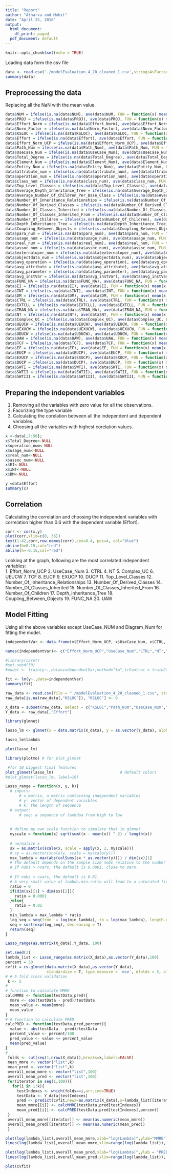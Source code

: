 ```yaml
---
title: "Report"
author: "Atharva and Mohit"
date: "April 25, 2018"
output:
  html_document:
    df_print: paged
  pdf_document: default
---
```


```r
knitr::opts_chunk$set(echo = TRUE)
```

Loading data form the csv file

```r
data <- read.csv('./modelEvaluation_4_20_cleaned_1.csv',stringsAsFactors= T)
summary(data)
```

## Preprocessing the data
Replacing all the NaN with the mean value. 

```r
data$NUM = ifelse(is.na(data$NUM), ave(data$NUM, FUN = function(x) mean(x, na.rm = TRUE)),data$NUM)
data$PROJ = ifelse(is.na(data$PROJ), ave(data$PROJ, FUN = function(x) mean(x, na.rm = TRUE)),data$PROJ)
data$Effort_Norm = ifelse(is.na(data$Effort_Norm), ave(data$Effort_Norm, FUN = function(x) mean(x, na.rm = TRUE)),data$Effort_Norm)
data$Norm_Factor = ifelse(is.na(data$Norm_Factor), ave(data$Norm_Factor, FUN = function(x) mean(x, na.rm = TRUE)),data$Norm_Factor)
data$KSLOC = ifelse(is.na(data$KSLOC), ave(data$KSLOC, FUN = function(x) mean(x, na.rm = TRUE)),data$KSLOC)
data$Effort = ifelse(is.na(data$Effort), ave(data$Effort, FUN = function(x) mean(x, na.rm = TRUE)),data$Effort)
data$Effort_Norm_UCP = ifelse(is.na(data$Effort_Norm_UCP), ave(data$Effort_Norm_UCP, FUN = function(x) mean(x, na.rm = TRUE)),data$Effort_Norm_UCP)
data$Path_Num = ifelse(is.na(data$Path_Num), ave(data$Path_Num, FUN = function(x) mean(x, na.rm = TRUE)),data$Path_Num)
data$UseCase_Num = ifelse(is.na(data$UseCase_Num), ave(data$UseCase_Num, FUN = function(x) mean(x, na.rm = TRUE)),data$UseCase_Num)
data$Total_Degree = ifelse(is.na(data$Total_Degree), ave(data$Total_Degree, FUN = function(x) mean(x, na.rm = TRUE)),data$Total_Degree)
data$Element_Num = ifelse(is.na(data$Element_Num), ave(data$Element_Num, FUN = function(x) mean(x, na.rm = TRUE)),data$Element_Num)
data$Entity_Num = ifelse(is.na(data$Entity_Num), ave(data$Entity_Num, FUN = function(x) mean(x, na.rm = TRUE)),data$Entity_Num)
data$attribute_num = ifelse(is.na(data$attribute_num), ave(data$attribute_num, FUN = function(x) mean(x, na.rm = TRUE)),data$attribute_num)
data$operation_num = ifelse(is.na(data$operation_num), ave(data$operation_num, FUN = function(x) mean(x, na.rm = TRUE)),data$operation_num)
data$class_num = ifelse(is.na(data$class_num), ave(data$class_num, FUN = function(x) mean(x, na.rm = TRUE)),data$class_num)
data$Top_Level_Classes = ifelse(is.na(data$Top_Level_Classes), ave(data$Top_Level_Classes, FUN = function(x) mean(x, na.rm = TRUE)),data$Top_Level_Classes)
data$Average_Depth_Inheritance_Tree = ifelse(is.na(data$Average_Depth_Inheritance_Tree), ave(data$Average_Depth_Inheritance_Tree, FUN = function(x) mean(x, na.rm = TRUE)),data$Average_Depth_Inheritance_Tree)
data$Average_Number_Of_Children_Per_Base_Class = ifelse(is.na(data$Average_Number_Of_Children_Per_Base_Class), ave(data$Average_Number_Of_Children_Per_Base_Class, FUN = function(x) mean(x, na.rm = TRUE)),data$Average_Number_Of_Children_Per_Base_Class)
data$Number_Of_Inheritance_Relationships = ifelse(is.na(data$Number_Of_Inheritance_Relationships), ave(data$Number_Of_Inheritance_Relationships, FUN = function(x) mean(x, na.rm = TRUE)),data$Number_Of_Inheritance_Relationships)
data$Number_Of_Derived_Classes = ifelse(is.na(data$Number_Of_Derived_Classes), ave(data$Number_Of_Derived_Classes, FUN = function(x) mean(x, na.rm = TRUE)),data$Number_Of_Derived_Classes)
data$Number_Of_Classes_Inherited = ifelse(is.na(data$Number_Of_Classes_Inherited), ave(data$Number_Of_Classes_Inherited, FUN = function(x) mean(x, na.rm = TRUE)),data$Number_Of_Classes_Inherited)
data$Number_Of_Classes_Inherited_From = ifelse(is.na(data$Number_Of_Classes_Inherited_From), ave(data$Number_Of_Classes_Inherited_From, FUN = function(x) mean(x, na.rm = TRUE)),data$Number_Of_Classes_Inherited_From)
data$Number_Of_Children = ifelse(is.na(data$Number_Of_Children), ave(data$Number_Of_Children, FUN = function(x) mean(x, na.rm = TRUE)),data$Number_Of_Children)
data$Depth_Inheritance_Tree = ifelse(is.na(data$Depth_Inheritance_Tree), ave(data$Depth_Inheritance_Tree, FUN = function(x) mean(x, na.rm = TRUE)),data$Depth_Inheritance_Tree)
data$Coupling_Between_Objects = ifelse(is.na(data$Coupling_Between_Objects), ave(data$Coupling_Between_Objects, FUN = function(x) mean(x, na.rm = TRUE)),data$Coupling_Between_Objects)
data$para_num = ifelse(is.na(data$para_num), ave(data$para_num, FUN = function(x) mean(x, na.rm = TRUE)),data$para_num)
data$usage_num = ifelse(is.na(data$usage_num), ave(data$usage_num, FUN = function(x) mean(x, na.rm = TRUE)),data$usage_num)
data$real_num = ifelse(is.na(data$real_num), ave(data$real_num, FUN = function(x) mean(x, na.rm = TRUE)),data$real_num)
data$assoc_num = ifelse(is.na(data$assoc_num), ave(data$assoc_num, FUN = function(x) mean(x, na.rm = TRUE)),data$assoc_num)
data$externaloper_num = ifelse(is.na(data$externaloper_num), ave(data$externaloper_num, FUN = function(x) mean(x, na.rm = TRUE)),data$externaloper_num)
data$objectdata_num = ifelse(is.na(data$objectdata_num), ave(data$objectdata_num, FUN = function(x) mean(x, na.rm = TRUE)),data$objectdata_num)
data$avg_operation = ifelse(is.na(data$avg_operation), ave(data$avg_operation, FUN = function(x) mean(x, na.rm = TRUE)),data$avg_operation)
data$avg_attribute = ifelse(is.na(data$avg_attribute), ave(data$avg_attribute, FUN = function(x) mean(x, na.rm = TRUE)),data$avg_attribute)
data$avg_parameter = ifelse(is.na(data$avg_parameter), ave(data$avg_parameter, FUN = function(x) mean(x, na.rm = TRUE)),data$avg_parameter)
data$avg_instVar = ifelse(is.na(data$avg_instVar), ave(data$avg_instVar, FUN = function(x) mean(x, na.rm = TRUE)),data$avg_instVar)
data$FUNC_NA = ifelse(is.na(data$FUNC_NA), ave(data$FUNC_NA, FUN = function(x) mean(x, na.rm = TRUE)),data$FUNC_NA)
data$EI = ifelse(is.na(data$EI), ave(data$EI, FUN = function(x) mean(x, na.rm = TRUE)),data$EI)
data$INT = ifelse(is.na(data$INT), ave(data$INT, FUN = function(x) mean(x, na.rm = TRUE)),data$INT)
data$DM = ifelse(is.na(data$DM), ave(data$DM, FUN = function(x) mean(x, na.rm = TRUE)),data$DM)
data$CTRL = ifelse(is.na(data$CTRL), ave(data$CTRL, FUN = function(x) mean(x, na.rm = TRUE)),data$CTRL)
data$EXTCLL = ifelse(is.na(data$EXTCLL), ave(data$EXTCLL, FUN = function(x) mean(x, na.rm = TRUE)),data$EXTCLL)
data$TRAN_NA = ifelse(is.na(data$TRAN_NA), ave(data$TRAN_NA, FUN = function(x) mean(x, na.rm = TRUE)),data$TRAN_NA)
data$NT = ifelse(is.na(data$NT), ave(data$NT, FUN = function(x) mean(x, na.rm = TRUE)),data$NT)
data$Complex_UC = ifelse(is.na(data$Complex_UC), ave(data$Complex_UC, FUN = function(x) mean(x, na.rm = TRUE)),data$Complex_UC)
data$UEUCW = ifelse(is.na(data$UEUCW), ave(data$UEUCW, FUN = function(x) mean(x, na.rm = TRUE)),data$UEUCW)
data$UEXUCW = ifelse(is.na(data$UEXUCW), ave(data$UEXUCW, FUN = function(x) mean(x, na.rm = TRUE)),data$UEXUCW)
data$UDUCW = ifelse(is.na(data$UDUCW), ave(data$UDUCW, FUN = function(x) mean(x, na.rm = TRUE)),data$UDUCW)
data$UAW = ifelse(is.na(data$UAW), ave(data$UAW, FUN = function(x) mean(x, na.rm = TRUE)),data$UAW)
data$TCF = ifelse(is.na(data$TCF), ave(data$TCF, FUN = function(x) mean(x, na.rm = TRUE)),data$TCF)
data$EF = ifelse(is.na(data$EF), ave(data$EF, FUN = function(x) mean(x, na.rm = TRUE)),data$EF)
data$EUCP = ifelse(is.na(data$EUCP), ave(data$EUCP, FUN = function(x) mean(x, na.rm = TRUE)),data$EUCP)
data$EXUCP = ifelse(is.na(data$EXUCP), ave(data$EXUCP, FUN = function(x) mean(x, na.rm = TRUE)),data$EXUCP)
data$DUCP = ifelse(is.na(data$DUCP), ave(data$DUCP, FUN = function(x) mean(x, na.rm = TRUE)),data$DUCP)
data$SWTI = ifelse(is.na(data$SWTI), ave(data$SWTI, FUN = function(x) mean(x, na.rm = TRUE)),data$SWTI)
data$SWTII = ifelse(is.na(data$SWTII), ave(data$SWTII, FUN = function(x) mean(x, na.rm = TRUE)),data$SWTII)
data$SWTIII = ifelse(is.na(data$SWTIII), ave(data$SWTIII, FUN = function(x) mean(x, na.rm = TRUE)),data$SWTIII)
```

## Preparing the independent variables
1. Removing all the variables with zero value for all the observations. 
2. Facorizing the type variable
3. Calculating the corelation between all the independent and dependent variables.
4. Choosing all the variables with highest corelation values. 

```r
x <-data[,7:56];
x$Total_Degree<-NULL
x$operation_num<-NULL
x$usage_num<-NULL
x$real_num<-NULL
x$assoc_num<-NULL
x$EI<-NULL
x$INT<-NULL
x$DM<-NULL

y =data$Effort
summary(x)
```

## Correlation 
Calculating the correlation and choosing the independent variables with correlation higher than 0.6 with the dependent variable (Effort).

``` r
corr <- cor(x,y)
plot(corr,xlim=c(0, 36))
text(1:42,corr,row.names(corr),cex=0.4, pos=4, col="blue")
abline(h=0.15,col="red")
abline(h=-0.15,col="red")
```

Looking at the graph, following are the most correlated independent variables:  
1. Effort_Norm_UCP
2. UseCase_Num
3. CTRL
4. NT
5. Complex_UC
6. UEUCW
7. TCF
8. EUCP
9. EXUCP
10. DUCP
11. Top_Level_Classes
12. Number_Of_Inheritance_Relationships
13. Number_Of_Derived_Classes
14. Number_Of_Classes_Inherited
15. Number_Of_Classes_Inherited_From
16. Number_Of_Children
17. Depth_Inheritance_Tree
18. Coupling_Between_Objects
19. FUNC_NA
20. UAW
  

## Model Fitting

Using all the above variables except UseCase_NUM and Diagram_Num for fitting the model.  

```r
independentVar <- data.frame(x$Effort_Norm_UCP, x$UseCase_Num, x$CTRL, x$NT, x$Complex_UC, x$UEUCW, x$TCF, x$EUCP, x$EXUCP, x$DUCP, x$Top_Level_Classes, x$Number_Of_Inheritance_Relationships, x$Number_Of_Derived_Classes, x$Number_Of_Classes_Inherited, x$Number_Of_Classes_Inherited_From, x$Number_Of_Children, x$Depth_Inheritance_Tree, x$Coupling_Between_Objects, x$FUNC_NA, x$UAW)

names(independentVar)<- c("Effort_Norm_UCP","UseCase_Num","CTRL","NT","Complex_UC","UEUCW","TCF","EUCP","EXUCP","DUCP","Top_Level_Classes","Number_Of_Inheritance_Relationships","Number_Of_Derived_Classes","Number_Of_Classes_Inherited","Number_Of_Classes_Inherited_From","Number_Of_Children","Depth_Inheritance_Tree","Coupling_Between_Objects","FUNC_NA","UAW")

#library(caret)
#set.seed(30)
#model <- train(y~.,data=independentVar,method="lm",trControl = trainControl(method = "cv", number=2,verboseIter = TRUE))

fit <- lm(y~.,data=independentVar)
summary(fit)
```



```r
raw_data <- read.csv(file = "./modelEvaluation_4_20_cleaned_1.csv", stringsAsFactors = F)
raw_data[is.na(raw_data[,"KSLOC"]), "KSLOC"] <- 0
```


```r
X_data = subset(raw_data, select = c("KSLOC","Path_Num","UseCase_Num","Element_Num",                                "Entity_Num","attribute_num","operation_num","class_num","Top_Level_Classes",                    "Average_Depth_Inheritance_Tree","Average_Number_Of_Children_Per_Base_Class",             "Number_Of_Inheritance_Relationships","Number_Of_Derived_Classes","Number_Of_Classes_Inherited", "Number_Of_Classes_Inherited_From","Number_Of_Children","Depth_Inheritance_Tree","Coupling_Between_Objects","para_num",         "externaloper_num","objectdata_num","avg_operation",          "avg_attribute","avg_parameter","avg_instVar",                               "FUNC_NA","EI","INT","DM","CTRL","EXTCLL","TRAN_NA","NT","Complex_UC","UEUCW",                "UEXUCW","UDUCW","UAW","TCF","EF","EUCP","EXUCP","DUCP","SWTI","SWTII","SWTIII"))
Y_data <- raw_data[,"Effort"]
```


```r
library(glmnet)
```


```r
lasso_lm <- glmnet(x = data.matrix(X_data), y = as.vector(Y_data), alpha = 1, standardize = T)
```


```r
lasso_lm$lambda
```


```r
plot(lasso_lm)
```

```r
library(plotmo) # for plot_glmnet
```

```r
 #for 10 biggest final features
plot_glmnet(lasso_lm)                             # default colors
#plot_glmnet(lasso_lm, label=10)
```


```r
Lasso_range = function(x, y, k){
  # inputs:
      # x_matrix, a matrix containing independent variables
      # y: vector of dependent varaibles
      # k: the length of sequence
  # output:
      # seq: a sequence of lambdaa from high to low
  
  
  # define my own scale function to simulate that in glmnet
  myscale = function(x) sqrt(sum((x - mean(x)) ^ 2) / length(x))
  
  # normalize x
  sx = as.matrix(scale(x, scale = apply(x, 2, myscale)))
  # sy = as.vector(scale(y, scale = myscale(y)))
  max_lambda = max(abs(colSums(sx * as.vector(y)))) / dim(sx)[1]
  # The default depends on the sample size nobs relative to the number of variables nvars. 
  # If nobs > nvars, the default is 0.0001, close to zero. 
  
  # If nobs < nvars, the default is 0.01. 
  # A very small value of lambda.min.ratio will lead to a saturated fit in the nobs < nvars case. 
  ratio = 0
  if(dim(sx)[1] > dim(sx)[2]){
    ratio = 0.0001
  }else{
    ratio = 0.01
  }
  min_lambda = max_lambda * ratio
  log_seq = seq(from  = log(min_lambda), to = log(max_lambda), length.out = k)
  seq = sort(exp(log_seq), decreasing = T)
  return(seq)
}

```

```r
Lasso_range(as.matrix(X_data),Y_data, 100)
```

```r
set.seed(2)
lambda_list <- Lasso_range(as.matrix(X_data),as.vector(Y_data),100)
percent = 50
cvfit = cv.glmnet(data.matrix(X_data),as.vector(Y_data),
                  standardize = T, type.measure = 'mse', nfolds = 5, alpha = 1)
# # 5 fold cross validation
 k <- 5
# 
# function to calculate MMRE
calcMMRE <- function(testData,pred){
  mmre <- abs(testData - pred)/testData
  mean_value <- mean(mmre)
  mean_value
}
# # function to calculate PRED
calcPRED <- function(testData,pred,percent){
  value <- abs(testData - pred)/testData
  percent_value <- percent/100
  pred_value <- value <= percent_value
  mean(pred_value)
}
# 
 folds <- cut(seq(1,nrow(X_data)),breaks=k,labels=FALSE)
 mean_mmre <- vector("list",k)
 mean_pred <- vector("list",k)
 overall_mean_mmre <- vector("list",100)
 overall_mean_pred <- vector("list",100)
 for(iterator in seq(1,100)){
   for(i in 1:k){
     testIndexes <- which(folds==i,arr.ind=TRUE)
     testData <- Y_data[testIndexes]
     pred <- predict(cvfit,newx=as.matrix(X_data),s=lambda_list[[iterator]])
     mean_mmre[[i]] <- calcMMRE(testData,pred[testIndexes])
     mean_pred[[i]] <- calcPRED(testData,pred[testIndexes],percent)
 }
 overall_mean_mmre[[iterator]] <- mean(as.numeric(mean_mmre))
 overall_mean_pred[[iterator]] <- mean(as.numeric(mean_pred))
 }
```

```r
plot(log(lambda_list),overall_mean_mmre,xlab="log(Lambda)",ylab="MMRE")
lines(log(lambda_list),overall_mean_mmre,xlim=range(log(lambda_list)), ylim=range(overall_mean_mmre), pch=16)
```

```r
plot(log(lambda_list),overall_mean_pred,xlab="log(Lambda)",ylab = "PRED")
lines(log(lambda_list),overall_mean_pred,xlim=range(log(lambda_list)), ylim=range(overall_mean_pred), pch=16)
```
```r
plot(cvfit)
```





